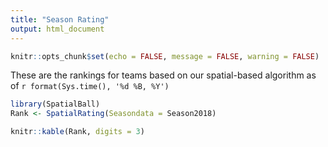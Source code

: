 ```yaml
---
title: "Season Rating"
output: html_document
---
```


```r
knitr::opts_chunk$set(echo = FALSE, message = FALSE, warning = FALSE)
```
 
These are the rankings for teams based on our spatial-based algorithm as of `r format(Sys.time(), '%d %B, %Y')`

```r
library(SpatialBall)
Rank <- SpatialRating(Seasondata = Season2018)
```


```r
knitr::kable(Rank, digits = 3)
```

